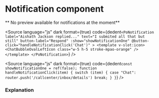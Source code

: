 # Notification component





<Meta of={PoNotificationStories} />

** No preview available for notifications at the moment**

<Source
	language="js"
	dark
	format={true}
	code={dedent`
    <PoNotification
      label="Aishath Jackson replied..."
      text="I submited all that but still"
      button-label="Respond"
      :show="showNotificationOne"
      @button-click="handleNotificationClick('Chat')"
    >
    <template v-slot:icon>
        <ChatBubbleOvalLeftIcon class="w-5 h-5 stroke-mpao-orange" />
    </template>
    </PoNotification>
  `}
/>

<Source
	language="js"
	dark
	format={true}
	code={dedent`
    const showNotificationOne = ref(false);
    function handleNotificationClick(item) {
      switch (item) {
        case "Chat":
          router.push('/callcenter/inbox/details')
          break;
      }
    }
  `}
/>

### Explanation

<ArgTypes of={PoNotificationStories} />
